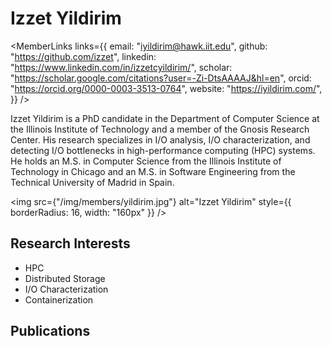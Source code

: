
# Izzet Yildirim

<div style={{display: 'flex', flexDirection: 'row'}}>

<div style={{flex: 1, display: 'flex', flexDirection: 'column'}}>

<MemberLinks
  links={{
    email: "iyildirim@hawk.iit.edu",
    github: "https://github.com/izzet",
    linkedin: "https://www.linkedin.com/in/izzetcyildirim/",
    scholar: "https://scholar.google.com/citations?user=-Zi-DtsAAAAJ&hl=en",
    orcid: "https://orcid.org/0000-0003-3513-0764",
    website: "https://iyildirim.com/",
  }}
/>

Izzet Yildirim is a PhD candidate in the Department of Computer Science at the  Illinois Institute of Technology and a member of the Gnosis Research Center. His  research specializes in I/O analysis, I/O characterization, and detecting I/O  bottlenecks in high-performance computing (HPC) systems. He holds an M.S. in  Computer Science from the Illinois Institute of Technology in Chicago and an M.S.  in Software Engineering from the Technical University of Madrid in Spain.

</div>

<div style={{paddingLeft: 32}}>

<img
  src={"/img/members/yildirim.jpg"}
  alt="Izzet Yildirim"
  style={{ borderRadius: 16, width: "160px" }}
/>

</div>

</div>

## Research Interests

- HPC
- Distributed Storage
- I/O Characterization
- Containerization

## Publications

<MemberPublications authorShortName="I. Yildirim" />
